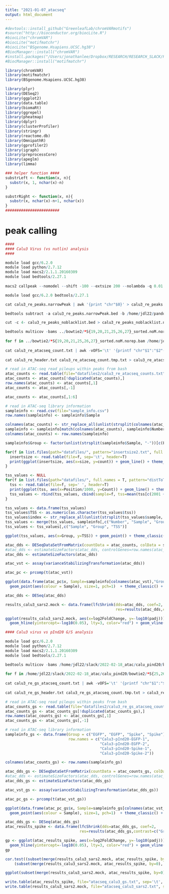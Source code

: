 ```yaml
---
title: "2021-01-07_atacseq"
output: html_document
---
```


```r
#devtools::install_github("GreenleafLab/chromVARmotifs")
#source("http://bioconductor.org/biocLite.R")
#biocLite("chromVAR")
#biocLite("motifmatchr")
#biocLite("BSgenome.Hsapiens.UCSC.hg38")
#BiocManager::install("chromVAR")
#install.packages("/Users/jonathanlee/Dropbox/RESEARCH/RESEARCH_SLACK/P COVID iDAPT/chlsab_bsgenome/BSgenome.CSabaeus.UCSC.chlSab2_1.0.0.tar.gz", repos = NULL, type="source")
#BiocManager::install("motifmatchr")

library(chromVAR)
library(motifmatchr)
library(BSgenome.Hsapiens.UCSC.hg38)

library(plyr)
library(DESeq2)
library(ggplot2)
library(data.table)
library(biomaRt)
library(ggrepel)
library(pheatmap)
library(dplyr)
library(clusterProfiler)
library(stringr)
library(reactome.db)
library(OmnipathR)
library(gprofiler2)
library(igraph)
library(preprocessCore)
library(apeglm)
library(limma)

### helper function ####
substrLeft <- function(x, n){
  substr(x, 1, nchar(x)-n)
}

substrRight <- function(x, n){
  substr(x, nchar(x)-n+1, nchar(x))
}
########################
```

# peak calling

```r
####
#### Calu3 Virus (vs nutlin) analysis
####

module load gcc/6.2.0
module load python/2.7.12
module load macs2/2.1.1.20160309
module load bedtools/2.27.1
 
macs2 callpeak --nomodel --shift -100 --extsize 200 --nolambda -q 0.01 --keep-dup all --call-summits -t ../bowtie2/*S{19,20,21,25,26,27}_sorted.noM.norep.bam -g hs -n calu3_re --outdir ./

module load gcc/6.2.0 bedtools/2.27.1

cat calu3_re_peaks.narrowPeak | awk '{print "chr"$0}' > calu3_re_peaks.narrowPeak.bed

bedtools subtract -a calu3_re_peaks.narrowPeak.bed -b /home/jdl22/pandolfi/myNGSdir/GRCh38/hg38-blacklist.v2.bed > calu3_re_peaks_noblacklist.bed

cut -c 4- calu3_re_peaks_noblacklist.bed > calu3_re_peaks_noblacklist.nochr.bed

bedtools multicov -bams ../bowtie2/*S{19,20,21,25,26,27}_sorted.noM.norep.bam /home/jdl22/slack/2022-02-18_atac/calu_nut/bowtie2/*_sorted.noM.norep.bam -bed calu3_re_peaks_noblacklist.nochr.bed > calu3_re_atacseq_count.txt
 
for f in ../bowtie2/*S{19,20,21,25,26,27}_sorted.noM.norep.bam /home/jdl22/slack/2022-02-18_atac/calu_nut/bowtie2/*_sorted.noM.norep.bam; do echo $(basename $f _sorted.noM.norep.bam); done | tr '\n' '\t' | paste <(echo "position") - > calu3_re_header.txt
 
cat calu3_re_atacseq_count.txt | awk -vOFS='\t' '{printf "chr"$1":"$2"-"$3"\t"; for (i=11; i<NF; i++) printf $i"\t"; print $NF}' > calu3_re_atacseq_count.tmp.txt
 
cat calu3_re_header.txt calu3_re_atacseq_count.tmp.txt > calu3_re_atacseq_counts.txt

```

```r
# read in ATAC-seq read pileups within peaks from bash
atac_counts <- read.table(file="datafiles2/calu3_re_atacseq_counts.txt", header=T)
atac_counts <- atac_counts[!duplicated(atac_counts),]
row.names(atac_counts) <- atac_counts[,1]
atac_counts <- atac_counts[,-1]

atac_counts <- atac_counts[,1:6]

# read in ATAC-seq library information
sampleinfo <- read.csv(file="sample_info.csv")
row.names(sampleinfo) <- sampleinfo$Sample

colnames(atac_counts) <- str_replace_all(unlist(strsplit(colnames(atac_counts), "_"))[c(F,F,T)], "S", "")
sampleinfo <- sampleinfo[match(colnames(atac_counts), sampleinfo$Number),]
colnames(atac_counts) <- row.names(sampleinfo)

sampleinfo$Group <- factor(unlist(strsplit(sampleinfo$Sample, "-"))[c(F,T,F)], levels=c("Mock",  "SARS2"))
```

```r
for(f in list.files(path="datafiles/", pattern="insertsize2.txt", full.names = T)){
  insertsize <- read.table(file=f, sep='\t', header=T)
  print(ggplot(insertsize, aes(x=size, y=count)) + geom_line() + theme_classic() + ylim(c(0,20000)) + xlim(c(0,1000)) + xlab("Insert Size (bp)") + ylab("# Reads") + ggtitle(subset(sampleinfo, Number==str_replace_all(strsplit(f, "_")[[1]][3], "S", ""))$Sample) + theme(plot.title = element_text(size = 10)))
}
```

```r
tss_values <- NULL
for(f in list.files(path="datafiles/", full.names = T, pattern="distToTSS.txt")){
  tss <- read.table(file=f, sep=' ', header=T)
  print(ggplot(tss, aes(x=Position/1000, y=Count)) + geom_line() + theme_classic() + ylim(c(0,2000)) + xlab("TSS Position (kb)") + ylab("# Reads")+ ggtitle(subset(sampleinfo, Number==str_replace_all(strsplit(f, "_")[[1]][3], "S", ""))$Sample) + theme(plot.title = element_text(size = 10))) 
  tss_values <- rbind(tss_values, cbind(sample=f, tss=mean(tss[c(2001 + seq(-5,5)),1])/mean(tss[1:200,1])))
}
```

```r
tss_values <- data.frame(tss_values)
tss_values$TSS <- as.numeric(as.character(tss_values$tss))
tss_values$index <- str_replace_all(unlist(strsplit(tss_values$sample, "_"))[c(F,F,T,F)], "S", "")
tss_values <- merge(tss_values, sampleinfo[,c("Number", "Sample", "Group")], by.x="index", by.y="Number")
tss_values <- tss_values[,c("Sample", "Group", "TSS")]
```

```r
ggplot(tss_values, aes(x=Group, y=TSS)) + geom_point() + theme_classic() + geom_hline(yintercept=0, lty=3) + xlab("") + ylab("TSS-to-Background\nInsertion Ratio")
```

```r
atac_dds <- DESeqDataSetFromMatrix(countData = atac_counts, colData = sampleinfo, design = ~Group)
#atac_dds <- estimateSizeFactors(atac_dds, controlGenes=row.names(atac_counts) %in% atac_invariant_tss)
atac_dds <- estimateSizeFactors(atac_dds)
```

```r
atac_vst <- assay(varianceStabilizingTransformation(atac_dds))
```

```r
atac_pc <- prcomp(t(atac_vst))

ggplot(data.frame(atac_pc$x, Sample=sampleinfo[colnames(atac_vst),"Group"]), aes(PC1, PC2)) + 
  geom_point(aes(colour = Sample), size=1, pch=1)  + theme_classic() + xlab(paste0("PC1 (", 100*summary(atac_pc)$importance[2,1], "% of variance)")) + ylab(paste0("PC2 (", 100*summary(atac_pc)$importance[2,2], "% of variance)")) + geom_vline(xintercept=0, lty=3, color="red")
```

```r
atac_dds <- DESeq(atac_dds)
```

```r
results_calu3_sars2.mock <- data.frame(lfcShrink(dds=atac_dds, coef=2, 
                                                 res=results(atac_dds,contrast=c("Group", "SARS2", "Mock"))))
```

```r
ggplot(results_calu3_sars2.mock, aes(x=log2FoldChange, y=-log10(padj))) + geom_point(pch=20, color="lightgray", alpha=0.5, data=subset(results_calu3_sars2.mock, padj > 0.05)) + geom_point(pch=20, color="skyblue", data=subset(results_calu3_sars2.mock, padj < 0.05 & log2FoldChange > 0), alpha=0.5) + geom_point(pch=20, color="indianred", data=subset(results_calu3_sars2.mock, padj < 0.05 & log2FoldChange < 0), alpha=0.5) + theme_classic() + geom_hline(yintercept=0, lty=3) + xlim(c(-3.5,5)) + ylim(c(0,240)) + 
  geom_hline(yintercept=-log10(0.05), lty=3, color="red") + geom_vline(xintercept=0, lty=3, color="red") + ylab("-Log10 FDR") + xlab("Log2 Fold Change, ATAC-seq\nCalu-3 SARS-2 vs. Mock")
```

```r
#### Calu3 virus vs pInd20 G/S analysis

module load gcc/6.2.0
module load python/2.7.12
module load macs2/2.1.1.20160309
module load bedtools/2.27.1

bedtools multicov -bams /home/jdl22/slack/2022-02-18_atac/calu_pind20/bowtie2/*S{25,26,27,28}_sorted.noM.norep.bam -bed calu3_re_peaks_noblacklist.nochr.bed > calu3_re_gs_atacseq_count.txt
 
for f in /home/jdl22/slack/2022-02-18_atac/calu_pind20/bowtie2/*S{25,26,27,28}_sorted.noM.norep.bam; do echo $(basename $f _sorted.noM.norep.bam); done | tr '\n' '\t' | paste <(echo "position") - > calu3_re_gs_header.txt
 
cat calu3_re_gs_atacseq_count.txt | awk -vOFS='\t' '{printf "chr"$1":"$2"-"$3"\t"; for (i=11; i<NF; i++) printf $i"\t"; print $NF}' > calu3_re_gs_atacseq_count.tmp.txt
 
cat calu3_re_gs_header.txt calu3_re_gs_atacseq_count.tmp.txt > calu3_re_gs_atacseq_counts.txt
```

```r
# read in ATAC-seq read pileups within peaks from bash
atac_counts_gs <- read.table(file="datafiles2/calu3_re_gs_atacseq_counts.txt", header=T)
atac_counts_gs <- atac_counts_gs[!duplicated(atac_counts_gs),]
row.names(atac_counts_gs) <- atac_counts_gs[,1]
atac_counts_gs <- atac_counts_gs[,-1]

# read in ATAC-seq library information
sampleinfo_gs <- data.frame(Group = c("EGFP", "EGFP", "Spike", "Spike"), 
                            row.names = c("Calu3-pInd20-EGFP-1",
                                          "Calu3-pInd20-EGFP-2",
                                          "Calu3-pInd20-Spike-1",
                                          "Calu3-pInd20-Spike-2"))

colnames(atac_counts_gs) <- row.names(sampleinfo_gs)
```

```r
atac_dds_gs <- DESeqDataSetFromMatrix(countData = atac_counts_gs, colData = sampleinfo_gs, design = ~Group)
#atac_dds <- estimateSizeFactors(atac_dds, controlGenes=row.names(atac_counts) %in% atac_invariant_tss)
atac_dds_gs <- estimateSizeFactors(atac_dds_gs)
```

```r
atac_vst_gs <- assay(varianceStabilizingTransformation(atac_dds_gs))
```

```r
atac_pc_gs <- prcomp(t(atac_vst_gs))

ggplot(data.frame(atac_pc_gs$x, Sample=sampleinfo_gs[colnames(atac_vst_gs),"Group"]), aes(PC1, PC2)) + 
  geom_point(aes(colour = Sample), size=1, pch=1)  + theme_classic() + xlab(paste0("PC1 (", 100*summary(atac_pc_gs)$importance[2,1], "% of variance)")) + ylab(paste0("PC2 (", 100*summary(atac_pc_gs)$importance[2,2], "% of variance)")) + geom_vline(xintercept=0, lty=3, color="red")
```

```r
atac_dds_gs <- DESeq(atac_dds_gs)
atac_results_spike <- data.frame(lfcShrink(dds=atac_dds_gs, coef=2, 
                                 res=results(atac_dds_gs,contrast=c("Group", "Spike", "EGFP"))))
```


```r
gp <- ggplot(atac_results_spike, aes(x=log2FoldChange, y=-log10(padj))) + geom_point(pch=20, color="lightgray", alpha=0.5, data=subset(subset(atac_results_spike), padj > 0.05)) + geom_point(pch=20, color="skyblue", data=subset(subset(atac_results_spike), padj < 0.05 & log2FoldChange > 0), alpha=0.5) + geom_point(pch=20, color="indianred", data=subset(subset(atac_results_spike), padj < 0.05 & log2FoldChange < 0), alpha=0.5) + theme_classic() + geom_hline(yintercept=0, lty=3) + 
  geom_hline(yintercept=-log10(0.05), lty=3, color="red") + geom_vline(xintercept=0, lty=3, color="red") + ylab("-Log10 FDR") + xlab("Log2 Fold Change, ATAC-seq\nCalu-3 pInducer20 Spike vs. EGFP") # + xlim(c(-5,5)) + ylim(c(0,120))
gp
```

```r
cor.test((subset(merge(results_calu3_sars2.mock, atac_results_spike, by=0), padj.x < .2 & padj.y < .2)$log2FoldChange.x),
    (subset(merge(results_calu3_sars2.mock, atac_results_spike, by=0), padj.x < .2 & padj.y < .2)$log2FoldChange.y))
```

```r
ggplot(subset(merge(results_calu3_sars2.mock, atac_results_spike, by=0), padj.x < 0.2 & padj.y < 0.2)) + geom_point(aes(x=(log2FoldChange.x), y=(log2FoldChange.y)), alpha=0.5) + xlim(c(-4,4)) + ylim(c(-4,4)) + geom_smooth(method="lm", formula=y~x, aes(x=(log2FoldChange.x), y=(log2FoldChange.y))) + theme_classic() + geom_hline(yintercept=0, lty=3) + geom_vline(xintercept=0, lty=3) + xlab("Calu-3 SARS-CoV-2 vs. Mock\nLog2 Fold Change, ATAC-seq") + ylab("Calu-3 Spike vs. EGFP\nLog2 Fold Change, ATAC-seq")
```

```r
write.table(atac_results_spike, file="atacseq_calu3_gs.txt", sep='\t', quote=F)
write.table(results_calu3_sars2.mock, file="atacseq_calu3_sars2.txt", sep='\t', quote=F)
```




